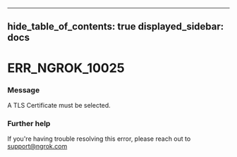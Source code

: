 

---
hide_table_of_contents: true
displayed_sidebar: docs
---


# ERR_NGROK_10025

### Message
A TLS Certificate must be selected.

<ErrorDetails error="err_ngrok_10025" />



### Further help
If you're having trouble resolving this error, please reach out to [support@ngrok.com](mailto:support@ngrok.com?subject=Help%20with%20ERR_NGROK_10025)

